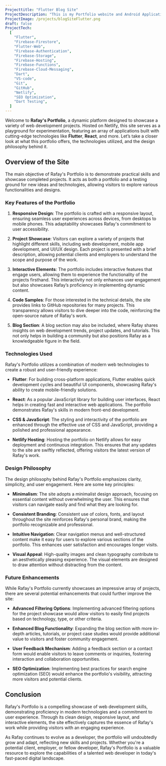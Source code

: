 ```yaml
---
Projecttitle: "Flutter Blog Site"
ProjectDescription: "This is my Portfolio website and Android Application, both developed using Flutter. 🚀"
ProjectImage: /projects/blogSiteFlutter.png
draft: false
ProjectTech:
  [
    "Flutter",
    "Firebase-Firestore",
    "Flutter-Web",
    "Firebase-Authentication",
    "Firebase-Storage",
    "Firebase-Hosting",
    "Firebase-Functions",
    "Firebase-Cloud-Messaging",
    "Dart",
    "VS-code",
    "Git",
    "GitHub",
    "Netlify",
    "SEO Optimization",
    "Dart Testing",
  ]
---
```


Welcome to **Rafay's Portfolio**, a dynamic platform designed to showcase a variety of web development projects. Hosted on Netlify, this site serves as a playground for experimentation, featuring an array of applications built with cutting-edge technologies like **Flutter**, **React**, and more. Let’s take a closer look at what this portfolio offers, the technologies utilized, and the design philosophy behind it.

## Overview of the Site

The main objective of Rafay's Portfolio is to demonstrate practical skills and showcase completed projects. It acts as both a portfolio and a testing ground for new ideas and technologies, allowing visitors to explore various functionalities and designs.

### Key Features of the Portfolio

1. **Responsive Design**: The portfolio is crafted with a responsive layout, ensuring seamless user experiences across devices, from desktops to mobile phones. This adaptability showcases Rafay's commitment to user accessibility.

2. **Project Showcase**: Visitors can explore a variety of projects that highlight different skills, including web development, mobile app development, and UI/UX design. Each project is presented with a brief description, allowing potential clients and employers to understand the scope and purpose of the work.

3. **Interactive Elements**: The portfolio includes interactive features that engage users, allowing them to experience the functionality of the projects firsthand. This interactivity not only enhances user engagement but also showcases Rafay’s proficiency in implementing dynamic content.

4. **Code Samples**: For those interested in the technical details, the site provides links to GitHub repositories for many projects. This transparency allows visitors to dive deeper into the code, reinforcing the open-source nature of Rafay's work.

5. **Blog Section**: A blog section may also be included, where Rafay shares insights on web development trends, project updates, and tutorials. This not only helps in building a community but also positions Rafay as a knowledgeable figure in the field.

### Technologies Used

Rafay's Portfolio utilizes a combination of modern web technologies to create a robust and user-friendly experience:

- **Flutter**: For building cross-platform applications, Flutter enables quick development cycles and beautiful UI components, showcasing Rafay's ability to create mobile-friendly solutions.

- **React**: As a popular JavaScript library for building user interfaces, React helps in creating fast and interactive web applications. The portfolio demonstrates Rafay's skills in modern front-end development.

- **CSS & JavaScript**: The styling and interactivity of the portfolio are enhanced through the effective use of CSS and JavaScript, providing a polished and professional appearance.

- **Netlify Hosting**: Hosting the portfolio on Netlify allows for easy deployment and continuous integration. This ensures that any updates to the site are swiftly reflected, offering visitors the latest version of Rafay's work.

### Design Philosophy

The design philosophy behind Rafay's Portfolio emphasizes clarity, simplicity, and user engagement. Here are some key principles:

- **Minimalism**: The site adopts a minimalist design approach, focusing on essential content without overwhelming the user. This ensures that visitors can navigate easily and find what they are looking for.

- **Consistent Branding**: Consistent use of colors, fonts, and layout throughout the site reinforces Rafay's personal brand, making the portfolio recognizable and professional.

- **Intuitive Navigation**: Clear navigation menus and well-structured content make it easy for users to explore various sections of the portfolio. This enhances user satisfaction and encourages longer visits.

- **Visual Appeal**: High-quality images and clean typography contribute to an aesthetically pleasing experience. The visual elements are designed to draw attention without distracting from the content.

### Future Enhancements

While Rafay's Portfolio currently showcases an impressive array of projects, there are several potential enhancements that could further improve the site:

- **Advanced Filtering Options**: Implementing advanced filtering options for the project showcase would allow visitors to easily find projects based on technology, type, or other criteria.

- **Enhanced Blog Functionality**: Expanding the blog section with more in-depth articles, tutorials, or project case studies would provide additional value to visitors and foster community engagement.

- **User Feedback Mechanism**: Adding a feedback section or a contact form would enable visitors to leave comments or inquiries, fostering interaction and collaboration opportunities.

- **SEO Optimization**: Implementing best practices for search engine optimization (SEO) would enhance the portfolio's visibility, attracting more visitors and potential clients.

## Conclusion

Rafay's Portfolio is a compelling showcase of web development skills, demonstrating proficiency in modern technologies and a commitment to user experience. Through its clean design, responsive layout, and interactive elements, the site effectively captures the essence of Rafay's work while providing visitors with an engaging experience.

As Rafay continues to evolve as a developer, the portfolio will undoubtedly grow and adapt, reflecting new skills and projects. Whether you're a potential client, employer, or fellow developer, Rafay's Portfolio is a valuable resource to explore the capabilities of a talented web developer in today's fast-paced digital landscape.
